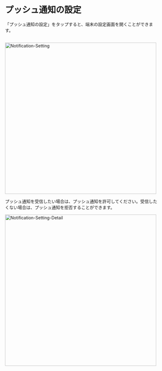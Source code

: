 # プッシュ通知の設定

「プッシュ通知の設定」をタップすると、端末の設定画面を開くことができます。<br></br>

<Image src="/assets/setting/notification/notification-setting.png" alt="Notification-Setting" height="500" />

プッシュ通知を受信したい場合は、プッシュ通知を許可してください。受信したくない場合は、プッシュ通知を拒否することができます。

<Image src="/assets/setting/notification/notification-setting-detail.png" alt="Notification-Setting-Detail" height="500" />
